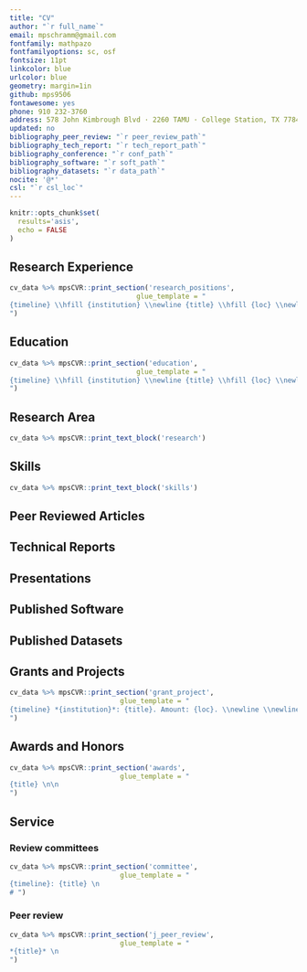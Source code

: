 ```yaml
---
title: "CV"
author: "`r full_name`"
email: mpschramm@gmail.com
fontfamily: mathpazo
fontfamilyoptions: sc, osf
fontsize: 11pt
linkcolor: blue
urlcolor: blue
geometry: margin=1in
github: mps9506
fontawesome: yes
phone: 910 232-3760
address: 578 John Kimbrough Blvd · 2260 TAMU · College Station, TX 77843
updated: no
bibliography_peer_review: "`r peer_review_path`"
bibliography_tech_report: "`r tech_report_path`"
bibliography_conference: "`r conf_path`"
bibliography_software: "`r soft_path`"
bibliography_datasets: "`r data_path`"
nocite: '@*'
csl: "`r csl_loc`"
---
```

```r
knitr::opts_chunk$set(
  results='asis', 
  echo = FALSE
)

```

## Research Experience

```r
cv_data %>% mpsCVR::print_section('research_positions',
                               glue_template = "
{timeline} \\hfill {institution} \\newline {title} \\hfill {loc} \\newline \\newline
")
```

## Education
```r
cv_data %>% mpsCVR::print_section('education',
                               glue_template = "
{timeline} \\hfill {institution} \\newline {title} \\hfill {loc} \\newline \\newline
")
```

## Research Area
```r
cv_data %>% mpsCVR::print_text_block('research')
```

## Skills
```r
cv_data %>% mpsCVR::print_text_block('skills')
```

## Peer Reviewed Articles
::: {#refs_peer_review}
:::


## Technical Reports
::: {#refs_tech_report}
:::

## Presentations
::: {#refs_conference}
:::

## Published Software
::: {#refs_software}
:::

## Published Datasets
::: {#refs_datasets}
:::


## Grants and Projects
```r
cv_data %>% mpsCVR::print_section('grant_project',
                           glue_template = "
{timeline} *{institution}*: {title}. Amount: {loc}. \\newline \\newline
")
```

## Awards and Honors

```r
cv_data %>% mpsCVR::print_section('awards',
                           glue_template = "
{title} \n\n
")
```

## Service

### Review committees
```r
cv_data %>% mpsCVR::print_section('committee',
                           glue_template = "
{timeline}: {title} \n
# ")
```

### Peer review
```r
cv_data %>% mpsCVR::print_section('j_peer_review',
                           glue_template = "
*{title}* \n
")
```

